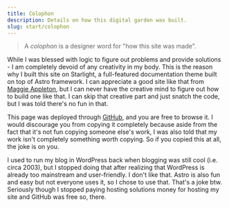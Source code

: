 ```yaml
---
title: Colophon
description: Details on how this digital garden was built.
slug: start/colophon
---
```


> A *colophon* is a designer word for "how this site was made".

While I was blessed with logic to figure out problems and provide solutions - I am completely devoid of any creativity in my body. This is the reason why I built this site on Starlight, a full-featured documentation theme built on top of Astro framework. I can appreciate a good site like that from [Maggie Appleton](maggieappleton.com), but I can never have the creative mind to figure out how to build one like that. I can skip that creative part and just snatch the code, but I was told there's no fun in that.

This page was deployed through [GitHub](https://github.com/derekcarlos/derek.ph_v2), and you are free to browse it. I would discourage you from copying it completely because aside from the fact that it's not fun copying someone else's work, I was also told that my work isn't completely something worth copying. So if you copied this at all, the joke is on you.

I used to run my blog in WordPress back when blogging was still cool (i.e. circa 2003), but I stopped doing that after realizing that WordPress is already too mainstream and user-friendly. I don't like that. Astro is also fun and easy but not everyone uses it, so I chose to use that. That's a joke btw. Seriously though I stopped paying hosting solutions money for hosting my site and GitHub was free so, there.